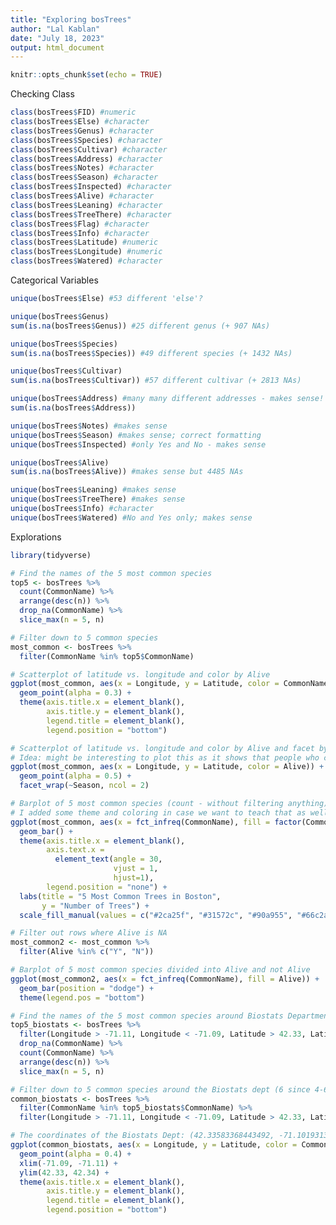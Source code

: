 ```yaml
---
title: "Exploring bosTrees"
author: "Lal Kablan"
date: "July 18, 2023"
output: html_document
---
```


```r
knitr::opts_chunk$set(echo = TRUE)
```

Checking Class
```r
class(bosTrees$FID) #numeric
class(bosTrees$Else) #character
class(bosTrees$Genus) #character
class(bosTrees$Species) #character
class(bosTrees$Cultivar) #character
class(bosTrees$Address) #character
class(bosTrees$Notes) #character
class(bosTrees$Season) #character
class(bosTrees$Inspected) #character
class(bosTrees$Alive) #character
class(bosTrees$Leaning) #character
class(bosTrees$TreeThere) #character
class(bosTrees$Flag) #character
class(bosTrees$Info) #character
class(bosTrees$Latitude) #numeric
class(bosTrees$Longitude) #numeric
class(bosTrees$Watered) #character
```

Categorical Variables
```r
unique(bosTrees$Else) #53 different 'else'?

unique(bosTrees$Genus) 
sum(is.na(bosTrees$Genus)) #25 different genus (+ 907 NAs)

unique(bosTrees$Species)
sum(is.na(bosTrees$Species)) #49 different species (+ 1432 NAs)

unique(bosTrees$Cultivar) 
sum(is.na(bosTrees$Cultivar)) #57 different cultivar (+ 2813 NAs)

unique(bosTrees$Address) #many many different addresses - makes sense!
sum(is.na(bosTrees$Address))

unique(bosTrees$Notes) #makes sense
unique(bosTrees$Season) #makes sense; correct formatting
unique(bosTrees$Inspected) #only Yes and No - makes sense

unique(bosTrees$Alive) 
sum(is.na(bosTrees$Alive)) #makes sense but 4485 NAs

unique(bosTrees$Leaning) #makes sense
unique(bosTrees$TreeThere) #makes sense
unique(bosTrees$Info) #character
unique(bosTrees$Watered) #No and Yes only; makes sense
```

Explorations
```r
library(tidyverse)

# Find the names of the 5 most common species
top5 <- bosTrees %>%
  count(CommonName) %>%
  arrange(desc(n)) %>%
  drop_na(CommonName) %>%
  slice_max(n = 5, n)

# Filter down to 5 common species
most_common <- bosTrees %>%
  filter(CommonName %in% top5$CommonName)

# Scatterplot of latitude vs. longitude and color by Alive
ggplot(most_common, aes(x = Longitude, y = Latitude, color = CommonName)) +
  geom_point(alpha = 0.3) +
  theme(axis.title.x = element_blank(),
        axis.title.y = element_blank(),
        legend.title = element_blank(),
        legend.position = "bottom")

# Scatterplot of latitude vs. longitude and color by Alive and facet by Season
# Idea: might be interesting to plot this as it shows that people who collected this data did not fill in Alive information during Fall'15-18 and Spring'16-19, so probably this is a 'new' practice
ggplot(most_common, aes(x = Longitude, y = Latitude, color = Alive)) +
  geom_point(alpha = 0.5) +
  facet_wrap(~Season, ncol = 2)

# Barplot of 5 most common species (count - without filtering anything)
# I added some theme and coloring in case we want to teach that as well
ggplot(most_common, aes(x = fct_infreq(CommonName), fill = factor(CommonName))) +
  geom_bar() +
  theme(axis.title.x = element_blank(),
        axis.text.x =
          element_text(angle = 30,
                       vjust = 1,
                       hjust=1),
        legend.position = "none") +
  labs(title = "5 Most Common Trees in Boston",
       y = "Number of Trees") +
  scale_fill_manual(values = c("#2ca25f", "#31572c", "#90a955", "#66c2a4", "#006d2c"))

# Filter out rows where Alive is NA
most_common2 <- most_common %>%
  filter(Alive %in% c("Y", "N"))

# Barplot of 5 most common species divided into Alive and not Alive
ggplot(most_common2, aes(x = fct_infreq(CommonName), fill = Alive)) +
  geom_bar(position = "dodge") +
  theme(legend.pos = "bottom")

# Find the names of the 5 most common species around Biostats Department
top5_biostats <- bosTrees %>%
  filter(Longitude > -71.11, Longitude < -71.09, Latitude > 42.33, Latitude < 42.34) %>%
  drop_na(CommonName) %>%
  count(CommonName) %>%
  arrange(desc(n)) %>%
  slice_max(n = 5, n)

# Filter down to 5 common species around the Biostats dept (6 since 4-6 is a tie)
common_biostats <- bosTrees %>%
  filter(CommonName %in% top5_biostats$CommonName) %>%
  filter(Longitude > -71.11, Longitude < -71.09, Latitude > 42.33, Latitude < 42.34)

# The coordinates of the Biostats Dept: (42.33583368443492, -71.10193132895387)
ggplot(common_biostats, aes(x = Longitude, y = Latitude, color = CommonName)) +
  geom_point(alpha = 0.4) +
  xlim(-71.09, -71.11) +
  ylim(42.33, 42.34) +
  theme(axis.title.x = element_blank(),
        axis.title.y = element_blank(),
        legend.title = element_blank(),
        legend.position = "bottom")


```

